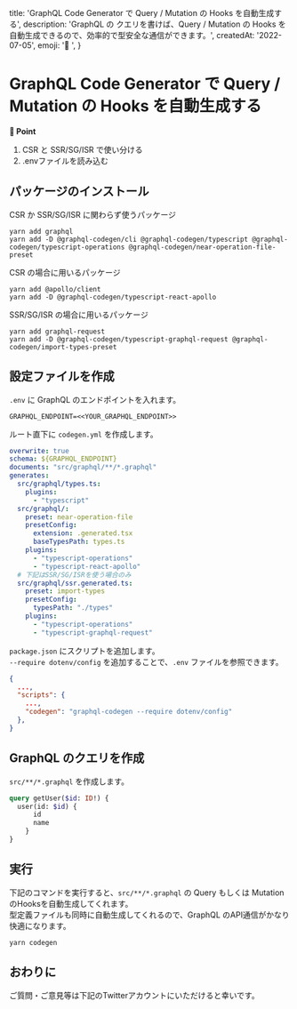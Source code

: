 
  title: 'GraphQL Code Generator で Query / Mutation の Hooks を自動生成する',
  description: 'GraphQL の クエリを書けば、Query / Mutation の Hooks を自動生成できるので、効率的で型安全な通信ができます。',
  createdAt: '2022-07-05',
  emoji: '🧬 ',
}

# GraphQL Code Generator で Query / Mutation の Hooks を自動生成する

**📍 Point**
1. CSR と SSR/SG/ISR で使い分ける
2. .envファイルを読み込む

## パッケージのインストール

CSR か SSR/SG/ISR に関わらず使うパッケージ

```shell
yarn add graphql
yarn add -D @graphql-codegen/cli @graphql-codegen/typescript @graphql-codegen/typescript-operations @graphql-codegen/near-operation-file-preset
```

CSR の場合に用いるパッケージ

```shell
yarn add @apollo/client
yarn add -D @graphql-codegen/typescript-react-apollo
```

SSR/SG/ISR の場合に用いるパッケージ

```shell
yarn add graphql-request
yarn add -D @graphql-codegen/typescript-graphql-request @graphql-codegen/import-types-preset
```

## 設定ファイルを作成

`.env` に GraphQL のエンドポイントを入れます。

```
GRAPHQL_ENDPOINT=<<YOUR_GRAPHQL_ENDPOINT>>
```

ルート直下に `codegen.yml` を作成します。

```yaml
overwrite: true
schema: ${GRAPHQL_ENDPOINT}
documents: "src/graphql/**/*.graphql"
generates:
  src/graphql/types.ts:
    plugins:
      - "typescript"
  src/graphql/:
    preset: near-operation-file
    presetConfig:
      extension: .generated.tsx
      baseTypesPath: types.ts
    plugins:
      - "typescript-operations"
      - "typescript-react-apollo"
  # 下記はSSR/SG/ISRを使う場合のみ
  src/graphql/ssr.generated.ts:
    preset: import-types
    presetConfig:
      typesPath: "./types"
    plugins:
      - "typescript-operations"
      - "typescript-graphql-request"
```

`package.json` にスクリプトを追加します。  
`--require dotenv/config` を追加することで、`.env` ファイルを参照できます。

```json
{
  ...,
  "scripts": {
    ...,
    "codegen": "graphql-codegen --require dotenv/config"
  },
}
```

## GraphQL のクエリを作成

`src/**/*.graphql` を作成します。

```graphql
query getUser($id: ID!) {
  user(id: $id) {
      id
      name
    }
}
```

## 実行

下記のコマンドを実行すると、`src/**/*.graphql` の Query もしくは Mutation のHooksを自動生成してくれます。  
型定義ファイルも同時に自動生成してくれるので、GraphQL のAPI通信がかなり快適になります。

```shell
yarn codegen
```

## おわりに

ご質問・ご意見等は下記のTwitterアカウントにいただけると幸いです。

<TwitterButton />

